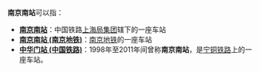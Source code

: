 '''南京南站'''可以指：
*'''[[南京南站|南京南站]]'''：中国铁路[[上海局集团|上海局集团]]辖下的一座车站
*'''[[南京南站_(南京地铁)|南京南站 (南京地铁)]]'''：[[南京地铁|南京地铁]]的一座车站
*'''[[中华门站_(中国铁路)|中华门站 (中国铁路)]]'''：1998年至2011年间曾称'''南京南站'''，是[[宁铜铁路|宁铜铁路]]上的一座车站。

{{disambig|cat=四字车站名消歧義}}